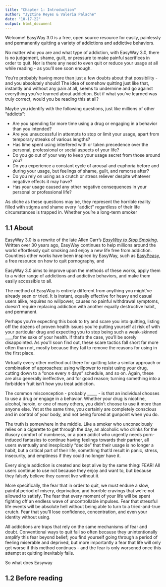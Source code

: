 ```yaml
---
title: "Chapter 1: Introduction"
author: "Jyztine Reyes & Valeria Palache"
date: "10-17-22"
output: html_document
---
```


Welcome! EasyWay 3.0 is a free, open source resource for easily, painlessly and permanently quitting a variety of addictions and addictive behaviors.

No matter who you are and what type of addiction, with EasyWay 3.0, there is no judgement, shame, guilt, or pressure to make painful sacrifices in order to quit. Nor is there any need to even quit or reduce your usage at all while reading - as you'll see soon enough.

You're probably having more than just a few doubts about that possibility - and you absolutely should! The idea of somehow quitting just like that, instantly and without any pain at all, seems to undermine and go against everything you've learned about addiction. But if what you've learned was truly correct, would you be reading this at all?

Maybe you identify with the following questions, just like millions of other "addicts":

* Are you spending far more time using a drug or engaging in a behavior than you intended?
* Are you unsuccessful in attempts to stop or limit your usage, apart from temporary streaks of various lengths?
* Has time spent using interfered with or taken precedence over the personal, professional or social aspects of your life?
* Do you go out of your way to keep your usage secret from those around you?
* Do you experience a constant cycle of arousal and euphoria before and during your usage, but feelings of shame, guilt, and remorse after?
* Do you rely on using as a crutch or stress reliever despite whatever negative effects it may have?
* Has your usage caused any other negative consequences in your personal or professional life?

As cliche as these questions may be, they represent the horrible reality filled with stigma and shame every "addict" regardless of their life circumstances is trapped in. Whether you're a long-term smoker

## 1.1 About

EasyWay 3.0 is a rewrite of the late Allen Carr's [*EasyWay to Stop Smoking.*](https://www.allencarr.com/) Written over 30 years ago, EasyWay continues to help millions around the world effortlessly quit smoking and enjoy a new life free from addiction. Countless other works have been inspired by EasyWay, such as [EasyPeasy](https://easypeasymethod.org/), a free resource on how to quit pornography, and

EasyWay 3.0 aims to improve upon the methods of these works, apply them to a wider range of addictions and addictive behaviors, and make them easily accessible to all.

The method of EasyWay is entirely different from anything you might've already seen or tried. It is instant, equally effective for heavy and casual users alike, requires no willpower, causes no painful withdrawal symptoms, doesn't require replacing addiction with another equally destructive habit, and permanent.

Perhaps you're expecting this book to try and scare you into quitting, listing off the dozens of proven health issues you're putting yourself at risk of with your particular drug and expecting you to stop being such a weak-skinned ____for the sake of your health. If that's the case, you'll be sorely disappointed. As you'll soon find out, these scare tactics fall short far more often than not, mostly because they fail to remove the reasons for using in the first place.

Virtually every other method out there for quitting take a similar approach or combination of approaches: using willpower to resist using your drug, cutting down to a "once every *n* days" schedule, and so on. Again, these are also generally ineffective, and for good reason; turning something into a forbidden fruit isn't how you treat addiction.

The common misconception - probably _____ - is that an individual chooses to use a drug or engage in a behavior. Whether your drug is nicotine, alcohol, heroin, or one of many others, you didn't choose to use it more than anyone else. Yet at the same time, you certainly are completely conscious and in control of your body, and not being forced at gunpoint when you do.

The truth is somewhere in the middle. Like a smoker who unconsciously relies on a cigarette to get through the day, an alcoholic who drinks for the illusory comfort of numbness, or a porn addict who urgently needs porn-induced fantasies to continue having feelings towards their partner, all users eventually and inexplicably "decide" that their usage is no longer a habit, but a critical part of their life, something that'd result in panic, stress, insecurity, and emptiness if they could no longer have it.

Every single addiction is created and kept alive by the same thing: FEAR! All users continue to use not because they enjoy and want to, but because they falsely believe they cannot live without it.

More specifically, the fear that in order to quit, we must endure a slow, painful period of misery, deprivation, and horrible cravings that we're not allowed to satisfy. The fear that every moment of your life will be spent fighting off an endless wave of uncontrollable impulses. Fear that stressful life events will be absolute hell without being able to turn to a tried-and-true crutch. Fear that you'll lose confidence, concentration, and even your identity without using.

All addictions are traps that rely on the same mechanisms of fear and doubt. Conventional ways to quit fail so often because they unintentionally amplify this fear beyond belief; you find yourself going through a period of feeling miserable and deprived, but more importantly a fear that life will only get worse if this method continues - and the fear is only worsened once this attempt at quitting inevitably fails.

So what does Easyway

## 1.2 Before reading
